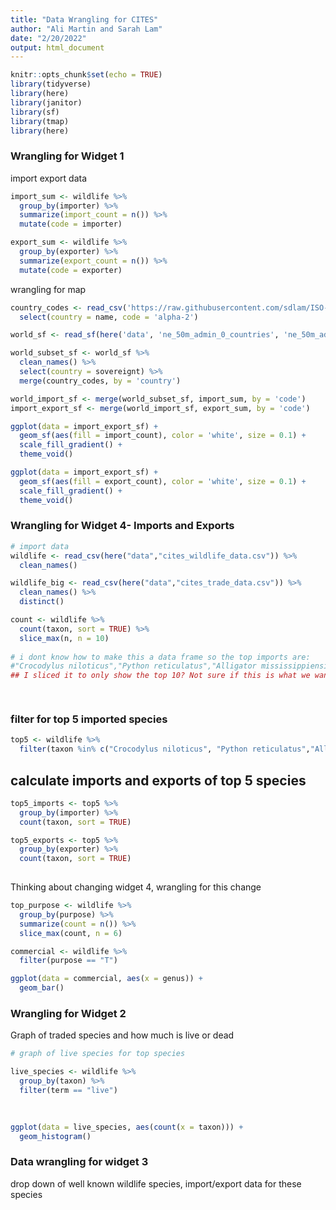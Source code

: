 ```yaml
---
title: "Data Wrangling for CITES"
author: "Ali Martin and Sarah Lam"
date: "2/20/2022"
output: html_document
---
```


```r
knitr::opts_chunk$set(echo = TRUE)
library(tidyverse)
library(here)
library(janitor)
library(sf)
library(tmap)
library(here)
```

### Wrangling for Widget 1 

import export data 

```r
import_sum <- wildlife %>% 
  group_by(importer) %>% 
  summarize(import_count = n()) %>% 
  mutate(code = importer)

export_sum <- wildlife %>% 
  group_by(exporter) %>% 
  summarize(export_count = n()) %>% 
  mutate(code = exporter)
```

wrangling for map
```r
country_codes <- read_csv('https://raw.githubusercontent.com/sdlam/ISO-3166-Countries-with-Regional-Codes/master/slim-2/slim-2.csv') %>% 
  select(country = name, code = 'alpha-2') 

world_sf <- read_sf(here('data', 'ne_50m_admin_0_countries', 'ne_50m_admin_0_countries.shp'))

world_subset_sf <- world_sf %>% 
  clean_names() %>% 
  select(country = sovereignt) %>% 
  merge(country_codes, by = 'country')

world_import_sf <- merge(world_subset_sf, import_sum, by = 'code')
import_export_sf <- merge(world_import_sf, export_sum, by = 'code')

ggplot(data = import_export_sf) +
  geom_sf(aes(fill = import_count), color = 'white', size = 0.1) +
  scale_fill_gradient() +
  theme_void()

ggplot(data = import_export_sf) +
  geom_sf(aes(fill = export_count), color = 'white', size = 0.1) +
  scale_fill_gradient() +
  theme_void()
```

### Wrangling for Widget 4- Imports and Exports
```r
# import data 
wildlife <- read_csv(here("data","cites_wildlife_data.csv")) %>% 
  clean_names()

wildlife_big <- read_csv(here("data","cites_trade_data.csv")) %>% 
  clean_names() %>% 
  distinct()
```

```r
count <- wildlife %>% 
  count(taxon, sort = TRUE) %>% 
  slice_max(n, n = 10)
  
# i dont know how to make this a data frame so the top imports are:
#"Crocodylus niloticus","Python reticulatus","Alligator mississippiensis","Macaca fascicularis" 
## I sliced it to only show the top 10? Not sure if this is what we want? 

 
```

### filter for top 5 imported species
```r
top5 <- wildlife %>% 
  filter(taxon %in% c("Crocodylus niloticus", "Python reticulatus","Alligator mississippiensis","Crocodylus porosus","Varanus salvator")) 
```

## calculate imports and exports of top 5 species

```r
top5_imports <- top5 %>% 
  group_by(importer) %>% 
  count(taxon, sort = TRUE) 

top5_exports <- top5 %>% 
  group_by(exporter) %>% 
  count(taxon, sort = TRUE)
  
```

Thinking about changing widget 4, wrangling for this change

```r
top_purpose <- wildlife %>% 
  group_by(purpose) %>% 
  summarize(count = n()) %>% 
  slice_max(count, n = 6)

commercial <- wildlife %>% 
  filter(purpose == "T")

ggplot(data = commercial, aes(x = genus)) +
  geom_bar()
```

### Wrangling for Widget 2

Graph of traded species and how much is live or dead

```r
# graph of live species for top species

live_species <- wildlife %>% 
  group_by(taxon) %>% 
  filter(term == "live")
  
  

ggplot(data = live_species, aes(count(x = taxon))) +
  geom_histogram()
```

### Data wrangling for widget 3
drop down of well known wildlife species, import/export data for these species 

```r

```









